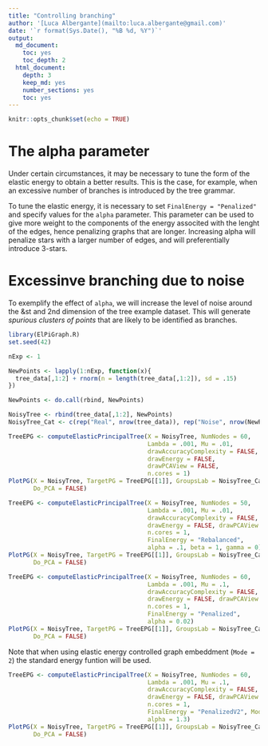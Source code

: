 ```yaml
---
title: "Controlling branching"
author: '[Luca Albergante](mailto:luca.albergante@gmail.com)'
date: '`r format(Sys.Date(), "%B %d, %Y")`'
output:
  md_document:
    toc: yes
    toc_depth: 2
  html_document:
    depth: 3
    keep_md: yes
    number_sections: yes
    toc: yes
---
```


```r
knitr::opts_chunk$set(echo = TRUE)
```

# The alpha parameter

Under certain circumstances, it may be necessary to tune the form of the elastic energy to obtain a better results. This is the case, for example, when an excessive number of branches is introduced by the tree grammar.

To tune the elastic energy, it is necessary to set `FinalEnergy = "Penalized"` and specify values for the `alpha` parameter. This parameter can be used to give more weight to the components of the energy associted with the lenght of the edges, hence penalizing graphs that are longer. Increasing alpha will penalize stars with a larger number of edges, and will preferentially introduce 3-stars.

# Excessinve branching due to noise

To exemplify the effect of `alpha`, we will increase the level of noise around the &st and 2nd dimension of the tree example dataset. This will generate *spurious clusters of points* that are likely to be identified as branches.

```r
library(ElPiGraph.R)
set.seed(42)

nExp <- 1

NewPoints <- lapply(1:nExp, function(x){
  tree_data[,1:2] + rnorm(n = length(tree_data[,1:2]), sd = .15)
})

NewPoints <- do.call(rbind, NewPoints)

NoisyTree <- rbind(tree_data[,1:2], NewPoints)
NoisyTree_Cat <- c(rep("Real", nrow(tree_data)), rep("Noise", nrow(NewPoints)))
```


```r
TreeEPG <- computeElasticPrincipalTree(X = NoisyTree, NumNodes = 60,
                                       Lambda = .001, Mu = .01,
                                       drawAccuracyComplexity = FALSE,
                                       drawEnergy = FALSE,
                                       drawPCAView = FALSE,
                                       n.cores = 1)
PlotPG(X = NoisyTree, TargetPG = TreeEPG[[1]], GroupsLab = NoisyTree_Cat,
       Do_PCA = FALSE)
```


```r
TreeEPG <- computeElasticPrincipalTree(X = NoisyTree, NumNodes = 50,
                                       Lambda = .001, Mu = .01,
                                       drawAccuracyComplexity = FALSE,
                                       drawEnergy = FALSE, drawPCAView = FALSE,
                                       n.cores = 1,
                                       FinalEnergy = "Rebalanced",
                                       alpha = .1, beta = 1, gamma = 0)
PlotPG(X = NoisyTree, TargetPG = TreeEPG[[1]], GroupsLab = NoisyTree_Cat,
       Do_PCA = FALSE)
```









```r
TreeEPG <- computeElasticPrincipalTree(X = NoisyTree, NumNodes = 60,
                                       Lambda = .001, Mu = .1,
                                       drawAccuracyComplexity = FALSE,
                                       drawEnergy = FALSE, drawPCAView = FALSE,
                                       n.cores = 1,
                                       FinalEnergy = "Penalized",
                                       alpha = 0.02)
PlotPG(X = NoisyTree, TargetPG = TreeEPG[[1]], GroupsLab = NoisyTree_Cat,
       Do_PCA = FALSE)
```















Note that when using elastic energy controlled graph embeddment (`Mode = 2`) the standard energy funtion will be used.

```r
TreeEPG <- computeElasticPrincipalTree(X = NoisyTree, NumNodes = 60,
                                       Lambda = .001, Mu = .1,
                                       drawAccuracyComplexity = FALSE,
                                       drawEnergy = FALSE, drawPCAView = FALSE,
                                       n.cores = 1,
                                       FinalEnergy = "PenalizedV2", Mode = 2,
                                       alpha = 1.3)
PlotPG(X = NoisyTree, TargetPG = TreeEPG[[1]], GroupsLab = NoisyTree_Cat,
       Do_PCA = FALSE)
```

